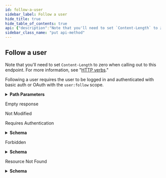 ```yaml
---
id: follow-a-user
sidebar_label: Follow a user
hide_title: true
hide_table_of_contents: true
api: {"description":"Note that you'll need to set `Content-Length` to zero when calling out to this endpoint. For more information, see \"[HTTP verbs](https://docs.github.com/rest/overview/resources-in-the-rest-api#http-verbs).\"\n\nFollowing a user requires the user to be logged in and authenticated with basic auth or OAuth with the `user:follow` scope.","externalDocs":{"description":"API method documentation","url":"https://docs.github.com/rest/reference/users#follow-a-user"},"operationId":"users/follow","parameters":[{"in":"path","name":"username","required":true,"schema":{"type":"string"}}],"responses":{"204":{"description":"Empty response"},"304":{"description":"Not Modified"},"401":{"content":{"application/json":{"schema":{"description":"Basic Error","properties":{"documentation_url":{"type":"string"},"message":{"type":"string"}},"title":"Basic Error","type":"object"}}},"description":"Requires Authentication"},"403":{"content":{"application/json":{"schema":{"description":"Basic Error","properties":{"documentation_url":{"type":"string"},"message":{"type":"string"}},"title":"Basic Error","type":"object"}}},"description":"Forbidden"},"404":{"content":{"application/json":{"schema":{"description":"Basic Error","properties":{"documentation_url":{"type":"string"},"message":{"type":"string"}},"title":"Basic Error","type":"object"}}},"description":"Resource Not Found"}},"tags":["users"],"x-github":{"category":"users","enabledForGitHubApps":false,"githubCloudOnly":false,"previews":[],"subcategory":"followers"},"method":"put","path":"/user/following/{username}","servers":[{"url":"https://api.github.com"}],"info":{"contact":{"name":"Support","url":"https://support.github.com/contact"},"description":"GitHub's v3 REST API.","license":{"name":"MIT","url":"https://spdx.org/licenses/MIT"},"termsOfService":"https://docs.github.com/articles/github-terms-of-service","title":"GitHub v3 REST API","version":"1.1.4","x-apisguru-categories":["collaboration","developer_tools"],"x-logo":{"url":"https://twitter.com/github/profile_image?size=original"},"x-origin":[{"format":"openapi","url":"https://raw.githubusercontent.com/github/rest-api-description/main/descriptions/api.github.com/api.github.com.json","version":"3.0"}],"x-providerName":"github.com"},"postman":{"name":"Follow a user","description":{"content":"Note that you'll need to set `Content-Length` to zero when calling out to this endpoint. For more information, see \"[HTTP verbs](https://docs.github.com/rest/overview/resources-in-the-rest-api#http-verbs).\"\n\nFollowing a user requires the user to be logged in and authenticated with basic auth or OAuth with the `user:follow` scope.","type":"text/plain"},"url":{"path":["user","following",":username"],"host":["{{baseUrl}}"],"query":[],"variable":[{"disabled":false,"description":{"content":"(Required) ","type":"text/plain"},"type":"any","value":"","key":"username"}]},"header":[{"key":"Accept","value":"application/json"}],"method":"PUT"}}
sidebar_class_name: "put api-method"
---
```



## Follow a user



Note that you&#39;ll need to set `Content-Length` to zero when calling out to this endpoint. For more information, see &quot;[HTTP verbs](https://docs.github.com/rest/overview/resources-in-the-rest-api#http-verbs).&quot;

Following a user requires the user to be logged in and authenticated with basic auth or OAuth with the `user:follow` scope.

<details style={{"marginBottom":"1rem"}}><summary style={{}}><strong>Path Parameters</strong></summary><div><ul><ParamsItem className={"paramsItem"} param={{"in":"path","name":"username","required":true,"schema":{"type":"string"}}}></ParamsItem></ul></div></details><div><ApiTabs><TabItem label={"204"} value={"204"}><div>

Empty response

</div><div></div></TabItem><TabItem label={"304"} value={"304"}><div>

Not Modified

</div><div></div></TabItem><TabItem label={"401"} value={"401"}><div>

Requires Authentication

</div><div><details style={{}}><summary style={{"textAlign":"left"}}><strong>Schema</strong></summary><div style={{"textAlign":"left","marginLeft":"1rem"}}></div><ul style={{"marginLeft":"1rem"}}><SchemaItem collapsible={false} name={"documentation_url"} required={false} schemaDescription={undefined} schemaName={"string"} qualifierMessage={undefined}></SchemaItem><SchemaItem collapsible={false} name={"message"} required={false} schemaDescription={undefined} schemaName={"string"} qualifierMessage={undefined}></SchemaItem></ul></details></div></TabItem><TabItem label={"403"} value={"403"}><div>

Forbidden

</div><div><details style={{}}><summary style={{"textAlign":"left"}}><strong>Schema</strong></summary><div style={{"textAlign":"left","marginLeft":"1rem"}}></div><ul style={{"marginLeft":"1rem"}}><SchemaItem collapsible={false} name={"documentation_url"} required={false} schemaDescription={undefined} schemaName={"string"} qualifierMessage={undefined}></SchemaItem><SchemaItem collapsible={false} name={"message"} required={false} schemaDescription={undefined} schemaName={"string"} qualifierMessage={undefined}></SchemaItem></ul></details></div></TabItem><TabItem label={"404"} value={"404"}><div>

Resource Not Found

</div><div><details style={{}}><summary style={{"textAlign":"left"}}><strong>Schema</strong></summary><div style={{"textAlign":"left","marginLeft":"1rem"}}></div><ul style={{"marginLeft":"1rem"}}><SchemaItem collapsible={false} name={"documentation_url"} required={false} schemaDescription={undefined} schemaName={"string"} qualifierMessage={undefined}></SchemaItem><SchemaItem collapsible={false} name={"message"} required={false} schemaDescription={undefined} schemaName={"string"} qualifierMessage={undefined}></SchemaItem></ul></details></div></TabItem></ApiTabs></div>
      